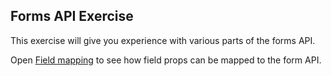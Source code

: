 ## Forms API Exercise

This exercise will give you experience with various parts of the forms API.

Open [Field mapping](?path=/story/sprintforms--default) to see how field props can be mapped to the form API.
